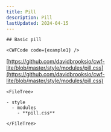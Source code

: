 ```yaml
---
title: Pill
description: Pill
lastUpdated: 2024-04-15
---
```




<Tabs>
  <TabItem label="Overview" icon="puzzle">
    
    ## Basic pill

    <CWFCode code={example1} />
  </TabItem>
  <TabItem label="Files" icon="list-format">

  [https://github.com/davidbrooksio/cwf-lite/blob/master/style/modules/pill.css](https://github.com/davidbrooksio/cwf-lite/blob/master/style/modules/pill.css)
  
    <FileTree>

    - style
      - modules
        - **pill.css**

    </FileTree>
  </TabItem>
  <TabItem label="Stylesheet" icon="open-book">
    <Code code={cssExample} lang="css" />
  </TabItem>
</Tabs>
